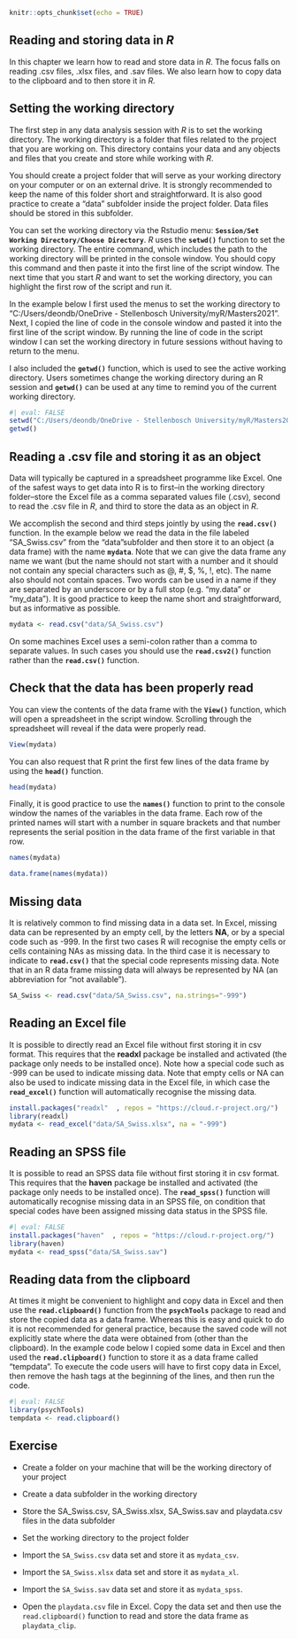 ```r
knitr::opts_chunk$set(echo = TRUE)
```

## Reading and storing data in *R*

In this chapter we learn how to read and store data in *R*. The focus falls on reading .csv files, .xlsx files, and .sav files. We also learn how to copy data to the clipboard and to then store it in *R.*

## Setting the working directory

The first step in any data analysis session with *R* is to set the working directory. The working directory is a folder that files related to the project that you are working on. This directory contains your data and any objects and files that you create and store while working with *R*.

You should create a project folder that will serve as your working directory on your computer or on an external drive. It is strongly recommended to keep the name of this folder short and straightforward. It is also good practice to create a "data" subfolder inside the project folder. Data files should be stored in this subfolder.

You can set the working directory via the Rstudio menu: **`Session/Set Working Directory/Choose Directory`**. *R* uses the **`setwd()`** function to set the working directory. The entire command, which includes the path to the working directory will be printed in the console window. You should copy this command and then paste it into the first line of the script window. The next time that you start *R* and want to set the working directory, you can highlight the first row of the script and run it.

In the example below I first used the menus to set the working directory to "C:/Users/deondb/OneDrive - Stellenbosch University/myR/Masters2021". Next, I copied the line of code in the console window and pasted it into the first line of the script window. By running the line of code in the script window I can set the working directory in future sessions without having to return to the menu.

I also included the **`getwd()`** function, which is used to see the active working directory. Users sometimes change the working directory during an R session and **`getwd()`** can be used at any time to remind you of the current working directory.

```r
#| eval: FALSE
setwd("C:/Users/deondb/OneDrive - Stellenbosch University/myR/Masters2021")
getwd()
```

## Reading a .csv file and storing it as an object

Data will typically be captured in a spreadsheet programme like Excel. One of the safest ways to get data into R is to first--in the working directory folder--store the Excel file as a comma separated values file (.csv)*,* second to read the .csv file in *R*, and third to store the data as an object in *R*.

We accomplish the second and third steps jointly by using the **`read.csv()`** function. In the example below we read the data in the file labeled "SA_Swiss.csv" from the "data "subfolder and then store it to an object (a data frame) with the name **`mydata`**. Note that we can give the data frame any name we want (but the name should not start with a number and it should not contain any special characters such as \@, #, \$, %, !, etc). The name also should not contain spaces. Two words can be used in a name if they are separated by an underscore or by a full stop (e.g. "my.data" or "my_data"). It is good practice to keep the name short and straightforward, but as informative as possible.

```r
mydata <- read.csv("data/SA_Swiss.csv")
```

On some machines Excel uses a semi-colon rather than a comma to separate values. In such cases you should use the **`read.csv2()`** function rather than the **`read.csv()`** function.

## Check that the data has been properly read

You can view the contents of the data frame with the **`View()`** function, which will open a spreadsheet in the script window. Scrolling through the spreadsheet will reveal if the data were properly read.

```r
View(mydata)
```

You can also request that R print the first few lines of the data frame by using the **`head()`** function.

```r
head(mydata)
```

Finally, it is good practice to use the **`names()`** function to print to the console window the names of the variables in the data frame. Each row of the printed names will start with a number in square brackets and that number represents the serial position in the data frame of the first variable in that row.

```r
names(mydata)

data.frame(names(mydata))
```

## Missing data

It is relatively common to find missing data in a data set. In Excel, missing data can be represented by an empty cell, by the letters **NA**, or by a special code such as -999. In the first two cases R will recognise the empty cells or cells containing NAs as missing data. In the third case it is necessary to indicate to **`read.csv()`** that the special code represents missing data. Note that in an R data frame missing data will always be represented by NA (an abbreviation for "not available").

```r
SA_Swiss <- read.csv("data/SA_Swiss.csv", na.strings="-999")
```

## Reading an Excel file

It is possible to directly read an Excel file without first storing it in csv format. This requires that the **readxl** package be installed and activated (the package only needs to be installed once). Note how a special code such as -999 can be used to indicate missing data. Note that empty cells or NA can also be used to indicate missing data in the Excel file, in which case the **`read_excel()`** function will automatically recognise the missing data.

```r
install.packages("readxl"  , repos = "https://cloud.r-project.org/")
library(readxl)
mydata <- read_excel("data/SA_Swiss.xlsx", na = "-999")
```

## Reading an SPSS file

It is possible to read an SPSS data file without first storing it in csv format. This requires that the **haven** package be installed and activated (the package only needs to be installed once). The **`read_spss()`** function will automatically recognise missing data in an SPSS file, on condition that special codes have been assigned missing data status in the SPSS file.

```r
#| eval: FALSE
install.packages("haven"  , repos = "https://cloud.r-project.org/")
library(haven)
mydata <- read_spss("data/SA_Swiss.sav")
```

## Reading data from the clipboard

At times it might be convenient to highlight and copy data in Excel and then use the **`read.clipboard()`** function from the **`psychTools`** package to read and store the copied data as a data frame. Whereas this is easy and quick to do it is not recommended for general practice, because the saved code will not explicitly state where the data were obtained from (other than the clipboard). In the example code below I copied some data in Excel and then used the **`read.clipboard()`** function to store it as a data frame called "tempdata". To execute the code users will have to first copy data in Excel, then remove the hash tags at the beginning of the lines, and then run the code.

```r
#| eval: FALSE
library(psychTools)
tempdata <- read.clipboard()
```

## Exercise

-   Create a folder on your machine that will be the working directory of your project

-   Create a data subfolder in the working directory

-   Store the SA_Swiss.csv, SA_Swiss.xlsx, SA_Swiss.sav and playdata.csv files in the data subfolder

-   Set the working directory to the project folder

-   Import the `SA_Swiss.csv` data set and store it as `mydata_csv`.

-   Import the `SA_Swiss.xlsx` data set and store it as `mydata_xl`.

-   Import the `SA_Swiss.sav` data set and store it as `mydata_spss`.

-   Open the `playdata.csv` file in Excel. Copy the data set and then use the `read.clipboard()` function to read and store the data frame as `playdata_clip`.

\
